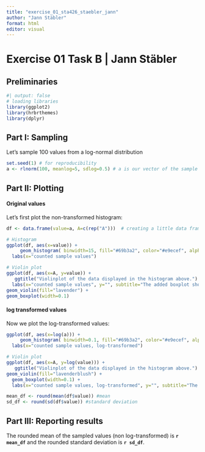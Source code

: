 ```yaml
---
title: "exercise_01_sta426_staebler_jann"
author: "Jann Stäbler"
format: html
editor: visual
---
```


# Exercise 01 Task B \| Jann Stäbler

## Preliminaries

```r
#| output: false
# loading libraries
library(ggplot2) 
library(hrbrthemes)
library(dplyr)

```

## Part I: Sampling

Let's sample 100 values from a log-normal distribution

```r
set.seed(1) # for reproducibility 
a <- rlnorm(100, meanlog=5, sdlog=0.5) # a is our vector of the sample with mu=5 and sigma=0.5
```

## Part II: Plotting

#### Original values

Let's first plot the non-transformed histogram:

```r
df <- data.frame(value=a, A=c(rep("A")))  # creating a little data frame with A as a dummy variable 

# Histogram
ggplot(df, aes(x=value)) + 
     geom_histogram( binwidth=15, fill="#69b3a2", color="#e9ecef", alpha=0.9) +    ggtitle("Histogram of 100 samples of a log-normal distribution (mu=5, sigma=0.5)")  +
  labs(x="counted sample values")

# Violin plot
ggplot(df, aes(x=A, y=value)) + 
   ggtitle("Violinplot of the data displayed in the histogram above.")  +
  labs(x="counted sample values", y="", subtitle="The added boxplot shows the median, quartiles, furthest non-outlier points (whiskers) and outliers (points)") +
geom_violin(fill="lavender") +
geom_boxplot(width=0.1) 
```

#### log transformed values

Now we plot the log-transformed values:

```r
ggplot(df, aes(x=log(a))) + 
     geom_histogram( binwidth=0.1, fill="#69b3a2", color="#e9ecef", alpha=0.9) +    ggtitle("Histogram of 100 samples of a log-normal distribution (log-transformed) (mu=5, sigma=0.5)") +
  labs(x="counted sample values, log-transformed")

# Violin plot
ggplot(df, aes(x=A, y=log(value))) + 
   ggtitle("Violinplot of the data displayed in the histogram above.")  +
geom_violin(fill="lavenderblush") +
  geom_boxplot(width=0.1) +
  labs(x="counted sample values, log-transformed", y="", subtitle="The added boxplot shows the median, quartiles, furthest non-outlier points (whiskers) and outliers (points)")
```

```r
mean_df <- round(mean(df$value)) #mean
sd_df <- round(sd(df$value)) #standard deviation
```

## Part III: Reporting results

The rounded mean of the sampled values (non log-transformed) is **`r mean_df`** and the rounded standard deviation is **`r sd_df`**.
